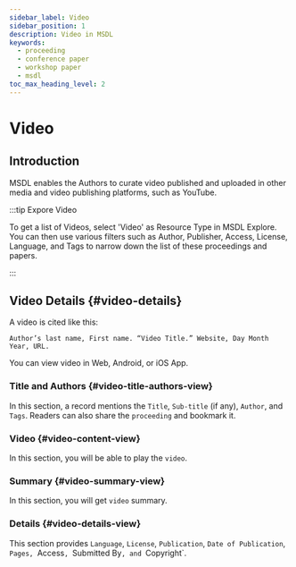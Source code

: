 ```yaml
---
sidebar_label: Video
sidebar_position: 1
description: Video in MSDL
keywords:
  - proceeding
  - conference paper
  - workshop paper
  - msdl
toc_max_heading_level: 2
---
```



# Video

## Introduction

MSDL enables the Authors to curate video published and uploaded in other media and video publishing platforms, such as
YouTube.

:::tip Expore Video

To get a list of Videos, select 'Video' as Resource Type in MSDL Explore. You can then use various filters such as
Author, Publisher, Access, License, Language, and Tags to narrow down the list of these proceedings and papers.

<Thumbnail src="/img/video/video-explore.png" alt="Video in explore" />

:::

## Video Details {#video-details}

A video is cited like this:

```
Author’s last name, First name. “Video Title.” Website, Day Month Year, URL.
```

You can view video in Web, Android, or iOS App.

<Tabs groupId="user-preference" className="api-tabs">
<TabItem value="video-web" label="Web">

### Title and Authors {#video-title-authors-view}

In this section, a record mentions the `Title`, `Sub-title` (if any), `Author`, and `Tags`. Readers can also share the
`proceeding` and bookmark it.

<Thumbnail src="/img/video/video-title-authors-view.png" alt="Video title author tags MSDL" width="1686px" />

### Video {#video-content-view}

In this section, you will be able to play the `video`.

<Thumbnail src="/img/video/video-content-view.png" alt="video content abstract MSDL" width="1686px" />

### Summary {#video-summary-view}

In this section, you will get `video` summary.

<Thumbnail src="/img/video/video-summary-view.png" alt="proceeding context abstract MSDL" width="1686px" />

### Details {#video-details-view}

This section provides `Language`, `License`, `Publication`, `Date of Publication`, `Pages, `Access`, `Submitted
By`, and `Copyright`.

<Thumbnail src="/img/video/video-details-view.png" alt="Video text details MSDL" width="1686px" />

</TabItem>
</Tabs>
